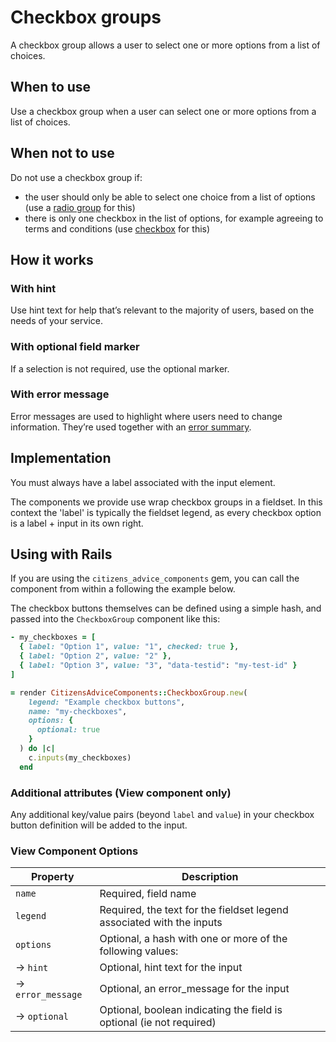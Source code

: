 
# Checkbox groups

A checkbox group allows a user to select one or more options from a list of choices.

<Preview>
  <Story id="forms-checkbox-group--basic" />
</Preview>

## When to use

Use a checkbox group when a user can select one or more options from a list of choices.

## When not to use

Do not use a checkbox group if:

- the user should only be able to select one choice from a list of options (use a [radio group](/docs/forms-radio-group--basic#radio-groups) for this)
- there is only one checkbox in the list of options, for example agreeing to terms and conditions (use [checkbox](/docs/forms-checkbox--basic) for this)

## How it works

### With hint

Use hint text for help that’s relevant to the majority of users, based on the needs of your service.

<Preview>
  <Story id="forms-checkbox-group--with-hint" />
</Preview>

### With optional field marker

If a selection is not required, use the optional marker.

<Preview>
  <Story id="forms-checkbox-group--optional-field" />
</Preview>

### With error message

Error messages are used to highlight where users need to change information. They’re used together with an [error summary](/design-system/styleguide/forms/components-error-summary--page?path=/docs/forms-error-summary--example).

<Preview>
  <Story id="forms-checkbox-group--with-error" />
</Preview>

## Implementation

You must always have a label associated with the input element.

The components we provide use wrap checkbox groups in a fieldset. In this context the 'label' is typically the fieldset legend, as every checkbox option is a label + input in its own right.

## Using with Rails

If you are using the `citizens_advice_components` gem, you can call the component from within a following the example below.

The checkbox buttons themselves can be defined using a simple hash, and passed into the `CheckboxGroup` component like this:

```rb
- my_checkboxes = [
  { label: "Option 1", value: "1", checked: true },
  { label: "Option 2", value: "2" },
  { label: "Option 3", value: "3", "data-testid": "my-test-id" }
]

= render CitizensAdviceComponents::CheckboxGroup.new(
    legend: "Example checkbox buttons",
    name: "my-checkboxes",
    options: {
      optional: true
    }
  ) do |c|
    c.inputs(my_checkboxes)
  end
```

### Additional attributes (View component only)

Any additional key/value pairs (beyond `label` and `value`) in your checkbox button definition will be added to the input.

<Preview>
  <Story id="forms-checkbox-group--attributes" />
</Preview>

### View Component Options

| Property               | Description                                                           |
| ---------------------- | --------------------------------------------------------------------- |
| `name`                 | Required, field name                                                  |
| `legend`               | Required, the text for the fieldset legend associated with the inputs |
| `options`              | Optional, a hash with one or more of the following values:            |
| &rarr; `hint`          | Optional, hint text for the input                                     |
| &rarr; `error_message` | Optional, an error_message for the input                              |
| &rarr; `optional`      | Optional, boolean indicating the field is optional (ie not required)  |
